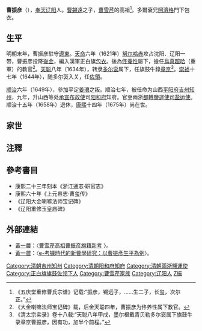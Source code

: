 '''曹振彦'''（{{bd|？||17世紀||}}），[[奉天省|奉天]][[辽阳|辽阳]]人。[[曹錫遠|曹錫遠]]之子，[[曹雪芹|曹雪芹]]的高祖<ref>《五庆堂重修曹氏宗谱》记载:“振彦，锡远子，……生二子，长玺，次尔正。”</ref>。多爾袞兄[[阿濟格|阿濟格]]門下包衣。

== 生平 ==
明朝末年，曹振彦駐守[[遼東|遼東]]。[[天命_(努尔哈赤)|天命]]六年（1621年）[[努尔哈赤|努尔哈赤]]攻占沈阳、辽阳一带，曹振彦投降[[後金|後金]]，編入漢軍正白旗[[包衣|包衣]]。後為[[佟養性|佟養性]]屬下，擔任[[烏真超哈|烏真超哈]]（重軍）的教官<ref>《大金喇嘛法师宝记碑》载，后金天聪四年，曹振彦为佟养性属下教官。</ref>。[[天聪|天聪]]八年（1634年），转隶[[多尔衮|多尔衮]]属下，任旗鼓牛錄[[章京|章京]]<ref>《清太宗实录》卷十八载:“天聪八年甲戌，墨尔根戴青贝勒多尔衮属下旗鼓牛录章京曹振彦，因有功，加半个前程。”</ref>。[[崇祯|崇祯]]十七年（1644年），随多尔衮入关，任[[佐領|佐領]]。

[[顺治|顺治]]六年（1649年），參加平定[[姜瓖|姜瓖]]之叛。顺治七年，被任命为山西[[平阳府|平阳府]][[吉州|吉州]][[知州|知州]]，九年，升山西等处[[承宣布政使|承宣布政使]]司[[阳和府|阳和府]]知府。官至兩浙[[都轉鹽運使司|都轉鹽運使司]][[盐运使|盐运使]]。顺治十五年（1658年）退休，[[康熙|康熙]]十四年（1675年）尚在世。

==家世==
{{chart/start}}
{{chart|border=0 | | | | | | | | | | | | | | | | | | | | | | | |:| ado | |ado=过继 }}
{{chart| | | | | | | | | | | | | | | Xy | | |Xy=[[曹锡远|曹锡远]]}}
{{chart| | | | | | | | | | | | | | | |!| |}}
{{chart| | | | | | | | | | | | | | | Zy | | |Zy='''曹振彦'''}}
{{chart| | | | | |,|-|-|-|-|-|-|-|-|-|^|-|-|-|-|-|-|-|-|-|.| }}
{{chart| | | | | Xi| | | | | | | | | | | | | | | | | | Ez|Xi=[[曹玺|曹玺]]|Ez=[[曹尔正|曹尔正]]}}
{{chart| | | | | |)|-|-|-|-|-|-|-|-|-|.| | | | | | | | | |!| | }}
{{chart| | | | | Ya | | | | | | | | Qu | | | | | | | | Yi |Ya=[[曹寅|曹寅]]|Qu=[[曹荃_(清朝)|曹荃]]|Yi=[[曹宜|曹宜]]}}
{{chart| | | | | |!|:| | |,|-|-|-|v|-|^|-|v|-|-|-|.| | | |!| }}
{{chart| | | | | |!|L|~|~|b|~|~|~|b|~|~|~|b|~|~|7|!| | | |!| | }}
{{chart| | | | | Yo | | Sh | | Di | | Ya | | Fu | | Qi | | | |Yo=[[曹顒|曹顒]]|Sh=[[曹順|曹順]]|Di=[[曹頔|曹頔]]|Ya=[[曹顏|曹顏]]||Fu=[[曹頫|曹頫]]|Qi=[[曹頎|曹頎]]}}
{{chart/end}}

==注釋==
{{reflist|2}}

==參考書目==
* 康熙二十三年刻本《浙江通志·职官志》
* 康熙六十年《上元县志·曹玺传》
* 《辽阳大金喇嘛法师宝记碑》
* 《辽阳重修玉皇庙碑》
==外部連結==
*[[黃一農|黃一農]]：〈[http://www.iqh.net.cn/UploadFile/article/20131217161931503150.pdf 曹雪芹高祖曹振彦旗籍新考] {{Wayback|url=http://www.iqh.net.cn/UploadFile/article/20131217161931503150.pdf |date=20180111164906 }}〉。
*[[黃一農|黃一農]]：〈[https://web.archive.org/web/20160304091308/http://hss.nthu.edu.tw/~ylh/uploadfiles/paper223_1.pdf e-考據時代的新曹學研究：以曹振彥生平為例]〉。
{{DEFAULTSORT:C曹}}

[[Category:清朝吉州知州|Category:清朝吉州知州]]
[[Category:清朝阳和府知府|Category:清朝阳和府知府]]
[[Category:清朝兩浙鹽運使|Category:清朝兩浙鹽運使]]
[[Category:正白旗旗鼓佐领下人|Category:正白旗旗鼓佐领下人]]
[[Category:曹雪芹家族|Category:曹雪芹家族]]
[[Category:辽阳人|Category:辽阳人]]
[[Category:曹姓|Z振]]